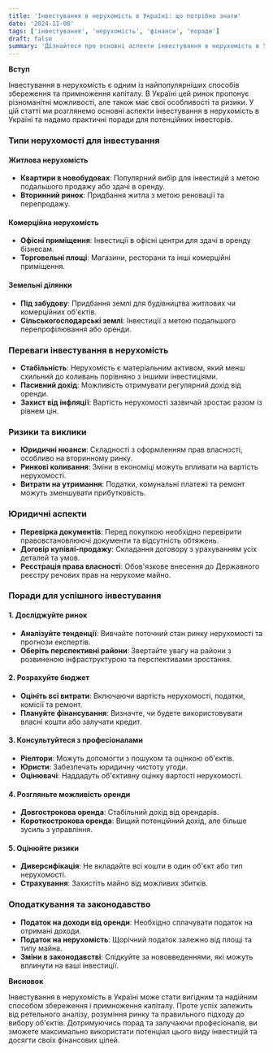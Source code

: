 ```yaml
---
title: 'Інвестування в нерухомість в Україні: що потрібно знати'
date: '2024-11-08'
tags: ['інвестування', 'нерухомість', 'фінанси', 'поради']
draft: false
summary: 'Дізнайтеся про основні аспекти інвестування в нерухомість в Україні, включаючи типи нерухомості, юридичні нюанси та поради для успішного вкладення коштів.'
---
```


**Вступ**

Інвестування в нерухомість є одним із найпопулярніших способів збереження та примноження капіталу. В Україні цей ринок пропонує різноманітні можливості, але також має свої особливості та ризики. У цій статті ми розглянемо основні аспекти інвестування в нерухомість в Україні та надамо практичні поради для потенційних інвесторів.

### Типи нерухомості для інвестування

#### Житлова нерухомість

- **Квартири в новобудовах**: Популярний вибір для інвестицій з метою подальшого продажу або здачі в оренду.
- **Вторинний ринок**: Придбання житла з метою реновації та перепродажу.

#### Комерційна нерухомість

- **Офісні приміщення**: Інвестиції в офісні центри для здачі в оренду бізнесам.
- **Торговельні площі**: Магазини, ресторани та інші комерційні приміщення.

#### Земельні ділянки

- **Під забудову**: Придбання землі для будівництва житлових чи комерційних об'єктів.
- **Сільськогосподарські землі**: Інвестиції з метою подальшого перепрофілювання або оренди.

### Переваги інвестування в нерухомість

- **Стабільність**: Нерухомість є матеріальним активом, який менш схильний до коливань порівняно з іншими інвестиціями.
- **Пасивний дохід**: Можливість отримувати регулярний дохід від оренди.
- **Захист від інфляції**: Вартість нерухомості зазвичай зростає разом із рівнем цін.

### Ризики та виклики

- **Юридичні нюанси**: Складності з оформленням прав власності, особливо на вторинному ринку.
- **Ринкові коливання**: Зміни в економіці можуть впливати на вартість нерухомості.
- **Витрати на утримання**: Податки, комунальні платежі та ремонт можуть зменшувати прибутковість.

### Юридичні аспекти

- **Перевірка документів**: Перед покупкою необхідно перевірити правовстановлюючі документи та відсутність обтяжень.
- **Договір купівлі-продажу**: Складання договору з урахуванням усіх деталей та умов.
- **Реєстрація права власності**: Обов'язкове внесення до Державного реєстру речових прав на нерухоме майно.

### Поради для успішного інвестування

#### 1. Досліджуйте ринок

- **Аналізуйте тенденції**: Вивчайте поточний стан ринку нерухомості та прогнози експертів.
- **Оберіть перспективні райони**: Звертайте увагу на райони з розвиненою інфраструктурою та перспективами зростання.

#### 2. Розрахуйте бюджет

- **Оцініть всі витрати**: Включаючи вартість нерухомості, податки, комісії та ремонт.
- **Плануйте фінансування**: Визначте, чи будете використовувати власні кошти або залучати кредит.

#### 3. Консультуйтеся з професіоналами

- **Ріелтори**: Можуть допомогти з пошуком та оцінкою об'єктів.
- **Юристи**: Забезпечать юридичну чистоту угоди.
- **Оцінювачі**: Наддадуть об'єктивну оцінку вартості нерухомості.

#### 4. Розгляньте можливість оренди

- **Довгострокова оренда**: Стабільний дохід від орендарів.
- **Короткострокова оренда**: Вищий потенційний дохід, але більше зусиль з управління.

#### 5. Оцінюйте ризики

- **Диверсифікація**: Не вкладайте всі кошти в один об'єкт або тип нерухомості.
- **Страхування**: Захистіть майно від можливих збитків.

### Оподаткування та законодавство

- **Податок на доходи від оренди**: Необхідно сплачувати податок на отримані доходи.
- **Податок на нерухомість**: Щорічний податок залежно від площі та типу майна.
- **Зміни в законодавстві**: Слідкуйте за нововведеннями, які можуть вплинути на ваші інвестиції.

**Висновок**

Інвестування в нерухомість в Україні може стати вигідним та надійним способом збереження і примноження капіталу. Проте успіх залежить від ретельного аналізу, розуміння ринку та правильного підходу до вибору об'єктів. Дотримуючись порад та залучаючи професіоналів, ви зможете максимально використати потенціал цього виду інвестицій та досягти своїх фінансових цілей.
